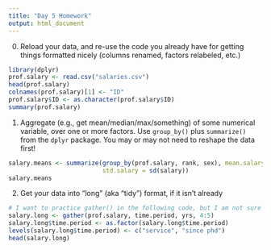 ```yaml
---
title: "Day 5 Homework"
output: html_document
---
```


0. Reload your data, and re-use the code you already have for getting things formatted nicely (columns renamed, factors relabeled, etc.)

```r
library(dplyr)
prof.salary <- read.csv("salaries.csv")
head(prof.salary)
colnames(prof.salary)[1] <- "ID"
prof.salary$ID <- as.character(prof.salary$ID)
summary(prof.salary)

```

1. Aggregate (e.g., get mean/median/max/something) of some numerical variable, over one or more factors.  Use `group_by()` plus `summarize()` from the `dplyr` package. You may or may not need to reshape the data first!

```r
salary.means <- summarize(group_by(prof.salary, rank, sex), mean.salary = mean(salary), 
                          std.salary = sd(salary))
salary.means
```

2. Get your data into "long" (aka "tidy") format, if it isn't already

```r
# I want to practice gather() in the following code, but I am not sure whether it is necessary in real practice. 
salary.long <- gather(prof.salary, time.period, yrs, 4:5)
salary.long$time.period <- as.factor(salary.long$time.period)
levels(salary.long$time.period) <- c("service", "since phd")
head(salary.long)
```







